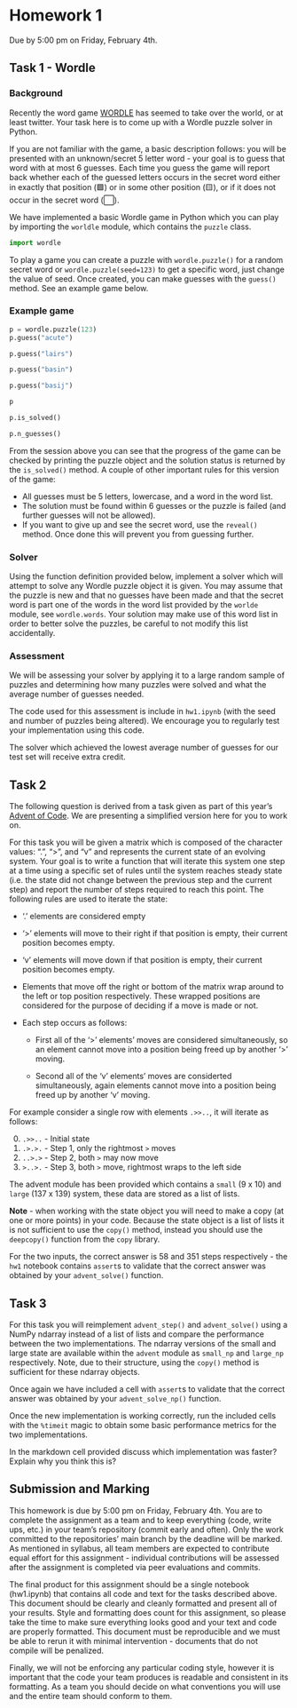 # Homework 1

Due by 5:00 pm on Friday, February 4th.


## Task 1 - Wordle

### Background

Recently the word game [WORDLE](https://www.powerlanguage.co.uk/wordle/) has seemed to take over the world, or at least twitter. Your task here is to come up with a Wordle puzzle solver in Python. 

If you are not familiar with the game, a basic description follows: you will be presented with an unknown/secret 5 letter word - your goal is to guess that word with at most 6 guesses. Each time you guess the game will report back whether each of the guessed letters occurs in the secret word either in exactly that position (🟩) or in some other position (🟨), or if it does not occur in the secret word (⬜).

We have implemented a basic Wordle game in Python which you can play by importing the `worldle` module, which contains the `puzzle` class.

```python
import wordle
```

To play a game you can create a puzzle with `wordle.puzzle()` for a random secret word or `wordle.puzzle(seed=123)` to get a specific word, just change the value of seed. Once created, you can make guesses with the `guess()` method. See an example game below.

### Example game

```python
p = wordle.puzzle(123)
p.guess("acute")
```

```python
p.guess("lairs")
```

```python
p.guess("basin")
```

```python
p.guess("basij")
```

```python
p
```

```python
p.is_solved()
```

```python
p.n_guesses()
```


From the session above you can see that the progress of the game can be checked by printing the puzzle object and the solution status is returned by the `is_solved()` method. A couple of other important rules for this version of the game:

* All guesses must be 5 letters, lowercase, and a word in the word list.
* The solution must be found within 6 guesses or the puzzle is failed (and further guesses will not be allowed).
* If you want to give up and see the secret word, use the `reveal()` method. Once done this will prevent you from guessing further.

### Solver

Using the function definition provided below, implement a solver which will attempt to solve any Wordle puzzle object it is given. You may assume that the puzzle is new and that no guesses have been made and that the secret word is part one of the words in the word list provided by the `worlde` module, see `wordle.words`. Your solution may make use of this word list in order to better solve the puzzles, be careful to not modify this list accidentally.

### Assessment

We will be assessing your solver by applying it to a large random sample of puzzles and determining how many puzzles were solved and what the average number of guesses needed.

The code used for this assessment is include in `hw1.ipynb` (with the seed and number of puzzles being altered). We encourage you to regularly test your implementation using this code.

The solver which achieved the lowest average number of guesses for our test set will receive extra credit.

## Task 2

The following question is derived from a task given as part of this year's [Advent of Code](https://adventofcode.com/2021). We are presenting a simplified version here for you to work on.

For this task you will be given a matrix which is composed of the character values: ".", ">", and "v" and represents the current state of an evolving system. Your goal is to write a function that will iterate this system one step at a time using a specific set of rules until the system reaches steady state (i.e. the state did not change between the previous step and the current step) and report the number of steps required to reach this point. The following rules are used to iterate the state:

* '.' elements are considered empty

* '>' elements will move to their right if that position is empty, their current position becomes empty.

* 'v' elements will move down if that position is empty, their current position becomes empty.

* Elements that move off the right or bottom of the matrix wrap around to the left or top position respectively. These wrapped positions are considered for the purpose of deciding if a move is made or not.

* Each step occurs as follows:

    * First all of the '>' elements' moves are considered simultaneously, so an element cannot move into a position being freed up by another '>' moving. 
    
    * Second all of the 'v' elements' moves are considerted simultaneously, again elements cannot move into a position being freed up by another 'v' moving. 


For example consider a single row with elements `.>>..`, it will iterate as follows:

0. `.>>..` - Initial state
1. `.>.>.` - Step 1, only the rightmost `>` moves
2. `..>.>` - Step 2, both `>` may now move
3. `>..>.` - Step 3, both `>` move, rightmost wraps to the left side

The advent module has been provided which contains a `small` (9 x 10) and `large` (137 x 139) system, these data are stored as a list of lists. 

**Note** - when working with the state object you will need to make a copy (at one or more points) in your code. Because the state object is a list of lists it is not sufficient to use the `copy()` method, instead you should use the `deepcopy()` function from the `copy` library.

For the two inputs, the correct answer is 58 and 351 steps respectively - the `hw1` notebook contains `assert`s to validate that the correct answer was obtained by your `advent_solve()` function.

## Task 3

For this task you will reimplement `advent_step()` and `advent_solve()` using a NumPy ndarray instead of a list of lists and compare the performance between the two implementations. The ndarray versions of the small and large state are available within the `advent` module as `small_np` and `large_np` respectively. Note, due to their structure, using the `copy()` method is sufficient for these ndarray objects.

Once again we have included a cell with `assert`s to validate that the correct answer was obtained by your `advent_solve_np()` function.

Once the new implementation is working correctly, run the included cells with the `%timeit` magic to obtain some basic performance metrics for the two implementations.

In the markdown cell provided discuss which implementation was faster? Explain why you think this is?


## Submission and Marking

This homework is due by 5:00 pm on Friday, February 4th. You are to complete the assignment as a team and to keep everything (code, write ups, etc.) in your team's repository (commit early and often). Only the work committed to the repositories' main branch by the deadline will be marked. As mentioned in syllabus, all team members are expected to contribute equal effort for this assignment - individual contributions will be assessed after the assignment is completed via peer evaluations and commits.

The final product for this assignment should be a single notebook (hw1.ipynb) that contains all code and text for the tasks described above. This document should be clearly and cleanly formatted and present all of your results. Style and formatting does count for this assignment, so please take the time to make sure everything looks good and your text and code are properly formatted. This document must be reproducible and we must be able to rerun it with minimal intervention - documents that do not compile will be penalized.

Finally, we will not be enforcing any particular coding style, however it is important that the code your team produces is readable and consistent in its formatting. As a team you should decide on what conventions you will use and the entire team should conform to them.
